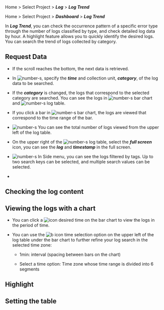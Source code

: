 
<Logroleview />

<Xclude product='aws-log'>

Home > Select Project > **_Log_** > **_Log Trend_**

</Xclude>

<InDoc product='aws-log'>

Home > Select Project > **_Dashboard_** > **_Log Trend_**

</InDoc>

In **_Log Trend_**, you can check the occurrence pattern of a specific error type through the number of logs classified by type, and check detailed log data by hour. A highlight feature allows you to quickly identify the desired logs. You can search the trend of logs collected by category. <Loguimainterm />

<ImgLang img='log-trend.png' desc='로그 트렌드'/>

## Request Data

- If the scroll reaches the bottom, the next data is retrieved.

- In ![number-s](/img/number-01.png), specify the **_time_** and collection unit, **_category_**, of the log data to be searched.

- If the **_category_** is changed, the logs that correspond to the selected category are searched. You can see the logs in ![number-s](/img/number-02.png) bar chart and ![number-s](/img/number-03.png) log table.

- If you click a bar in ![number-s](/img/number-02.png) bar chart, the logs are viewed that correspond to the time range of the bar. 

- ![number-s](/img/number-03.png) You can see the total number of logs viewed from the upper left of the log table. 

- On the upper right of the ![number-s](/img/number-03.png) log table, select the <LinkImage img='ic-fullscreen.svg' desc='전체 화면 아이콘'/> **_full screen_** icon, you can see the **_log_** and **_timestamp_** in the full screen.

- ![number-s](/img/number-04.png) In Side menu, you can see the logs filtered by tags. Up to two search keys can be selected, and multiple search values can be selected.

- <Logagentoption />

  <LogCl />

## Checking the log content


<Logcontentscheck />

## Viewing the logs with a chart

<ImgLang img='log-trend-bar.png' desc='Log trends bar chart'/>

- You can click a ![icon](/img/char-a.svg) desired time on the bar chart to view the logs in the period of time. 

- You can use the ![b icon](/img/char-b.svg) time selection option on the upper left of the log table under the bar chart to further refine your log search in the selected time zone:

  - 1min: interval (spacing between bars on the chart)

  - Select a time option: Time zone whose time range is divided into 6 segments

## Highlight


<Loghighlight />

## Setting the table


<Loguitablesetting />
